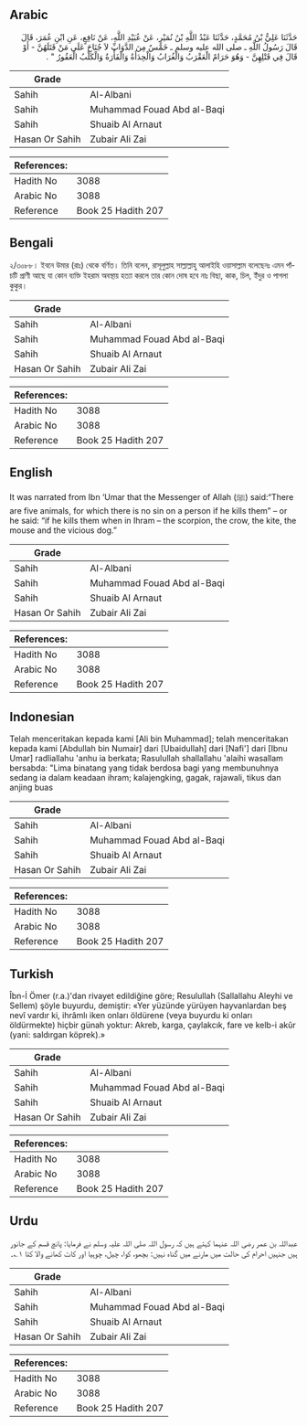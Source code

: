 ## Arabic


<div dir="rtl" lang="ar" style={{fontSize:'larger',backgroundColor:'#f8f9fa',padding:20}}>
حَدَّثَنَا عَلِيُّ بْنُ مُحَمَّدٍ، حَدَّثَنَا عَبْدُ اللَّهِ بْنُ نُمَيْرٍ، عَنْ عُبَيْدِ اللَّهِ، عَنْ نَافِعٍ، عَنِ ابْنِ عُمَرَ، قَالَ قَالَ رَسُولُ اللَّهِ ـ صلى الله عليه وسلم ـ خَمْسٌ مِنَ الدَّوَابِّ لاَ جُنَاحَ عَلَى مَنْ قَتَلَهُنَّ - أَوْ قَالَ فِي قَتْلِهِنَّ - وَهُوَ حَرَامٌ الْعَقْرَبُ وَالْغُرَابُ وَالْحِدَأَةُ وَالْفَأْرَةُ وَالْكَلْبُ الْعَقُورُ ‏"‏ ‏.‏
</div>
<div style={{backgroundColor:'#f8f9fa',padding:20, marginBottom: 10}}><table> <thead> <tr> <th>Grade</th> <th></th> </tr> </thead> <tbody> <tr><td>Sahih</td><td>Al-Albani</td></tr><tr><td>Sahih</td><td>Muhammad Fouad Abd al-Baqi</td></tr><tr><td>Sahih</td><td>Shuaib Al Arnaut</td></tr><tr><td>Hasan Or Sahih</td><td>Zubair Ali Zai</td></tr></tbody></table><table> <thead> <tr> <th>References:</th> <th></th> </tr> </thead> <tbody><tr><td>Hadith No</td><td>3088</td></tr><tr><td>Arabic No</td><td>3088</td></tr><tr><td>Reference</td><td>Book 25 Hadith 207</td></tr></tbody></table></div>

## Bengali


<div dir="ltr" lang="bn" style={{fontSize:'larger',backgroundColor:'#f8f9fa',padding:20}}>
২/৩০৮৮। ইবনে উমার (রাঃ) থেকে বর্ণিত। তিনি বলেন, রাসূলুল্লাহ সাল্লাল্লাহু আলাইহি ওয়াসাল্লাম বলেছেনঃ এমন পাঁচটি প্রাণী আছে যা কোন ব্যক্তি ইহরাম অবস্থায় হত্যা করলে তার কোন দোষ হবে নাঃ বিছা, কাক, চিল, ইঁদুর ও পাগলা কুকুর।
</div>
<div style={{backgroundColor:'#f8f9fa',padding:20, marginBottom: 10}}><table> <thead> <tr> <th>Grade</th> <th></th> </tr> </thead> <tbody> <tr><td>Sahih</td><td>Al-Albani</td></tr><tr><td>Sahih</td><td>Muhammad Fouad Abd al-Baqi</td></tr><tr><td>Sahih</td><td>Shuaib Al Arnaut</td></tr><tr><td>Hasan Or Sahih</td><td>Zubair Ali Zai</td></tr></tbody></table><table> <thead> <tr> <th>References:</th> <th></th> </tr> </thead> <tbody><tr><td>Hadith No</td><td>3088</td></tr><tr><td>Arabic No</td><td>3088</td></tr><tr><td>Reference</td><td>Book 25 Hadith 207</td></tr></tbody></table></div>

## English


<div dir="ltr" lang="en" style={{fontSize:'larger',backgroundColor:'#f8f9fa',padding:20}}>
It was narrated from Ibn ‘Umar that the Messenger of Allah (ﷺ) said:“There are five animals, for which there is no sin on a person if he kills them” – or he said: “if he kills them when in Ihram – the scorpion, the crow, the kite, the mouse and the vicious dog.”
</div>
<div style={{backgroundColor:'#f8f9fa',padding:20, marginBottom: 10}}><table> <thead> <tr> <th>Grade</th> <th></th> </tr> </thead> <tbody> <tr><td>Sahih</td><td>Al-Albani</td></tr><tr><td>Sahih</td><td>Muhammad Fouad Abd al-Baqi</td></tr><tr><td>Sahih</td><td>Shuaib Al Arnaut</td></tr><tr><td>Hasan Or Sahih</td><td>Zubair Ali Zai</td></tr></tbody></table><table> <thead> <tr> <th>References:</th> <th></th> </tr> </thead> <tbody><tr><td>Hadith No</td><td>3088</td></tr><tr><td>Arabic No</td><td>3088</td></tr><tr><td>Reference</td><td>Book 25 Hadith 207</td></tr></tbody></table></div>

## Indonesian


<div dir="ltr" lang="id" style={{fontSize:'larger',backgroundColor:'#f8f9fa',padding:20}}>
Telah menceritakan kepada kami [Ali bin Muhammad]; telah menceritakan kepada kami [Abdullah bin Numair] dari [Ubaidullah] dari [Nafi'] dari [Ibnu Umar] radliallahu 'anhu ia berkata; Rasulullah shallallahu 'alaihi wasallam bersabda: "Lima binatang yang tidak berdosa bagi yang membunuhnya sedang ia dalam keadaan ihram; kalajengking, gagak, rajawali, tikus dan anjing buas
</div>
<div style={{backgroundColor:'#f8f9fa',padding:20, marginBottom: 10}}><table> <thead> <tr> <th>Grade</th> <th></th> </tr> </thead> <tbody> <tr><td>Sahih</td><td>Al-Albani</td></tr><tr><td>Sahih</td><td>Muhammad Fouad Abd al-Baqi</td></tr><tr><td>Sahih</td><td>Shuaib Al Arnaut</td></tr><tr><td>Hasan Or Sahih</td><td>Zubair Ali Zai</td></tr></tbody></table><table> <thead> <tr> <th>References:</th> <th></th> </tr> </thead> <tbody><tr><td>Hadith No</td><td>3088</td></tr><tr><td>Arabic No</td><td>3088</td></tr><tr><td>Reference</td><td>Book 25 Hadith 207</td></tr></tbody></table></div>

## Turkish


<div dir="ltr" lang="tr" style={{fontSize:'larger',backgroundColor:'#f8f9fa',padding:20}}>
Îbn-İ Ömer (r.a.)'dan rivayet edildiğine göre; Resulullah (Sallallahu Aleyhi ve Sellem) şöyle buyurdu, demiştir: «Yer yüzünde yürüyen hayvanlardan beş nevî vardır ki, ihrâmlı iken onları öldürene (veya buyurdu ki onları öldürmekte) hiçbir günah yoktur: Akreb, karga, çaylakcık, fare ve kelb-i akûr (yani: saldırgan köprek).»
</div>
<div style={{backgroundColor:'#f8f9fa',padding:20, marginBottom: 10}}><table> <thead> <tr> <th>Grade</th> <th></th> </tr> </thead> <tbody> <tr><td>Sahih</td><td>Al-Albani</td></tr><tr><td>Sahih</td><td>Muhammad Fouad Abd al-Baqi</td></tr><tr><td>Sahih</td><td>Shuaib Al Arnaut</td></tr><tr><td>Hasan Or Sahih</td><td>Zubair Ali Zai</td></tr></tbody></table><table> <thead> <tr> <th>References:</th> <th></th> </tr> </thead> <tbody><tr><td>Hadith No</td><td>3088</td></tr><tr><td>Arabic No</td><td>3088</td></tr><tr><td>Reference</td><td>Book 25 Hadith 207</td></tr></tbody></table></div>

## Urdu


<div dir="rtl" lang="ur" style={{fontSize:'larger',backgroundColor:'#f8f9fa',padding:20}}>
عبداللہ بن عمر رضی اللہ عنہما کہتے ہیں کہ رسول اللہ صلی اللہ علیہ وسلم نے فرمایا: پانچ قسم کے جانور ہیں جنہیں احرام کی حالت میں مارنے میں گناہ نہیں: بچھو، کوا، چیل، چوہیا اور کاٹ کھانے والا کتا ۱؎۔
</div>
<div style={{backgroundColor:'#f8f9fa',padding:20, marginBottom: 10}}><table> <thead> <tr> <th>Grade</th> <th></th> </tr> </thead> <tbody> <tr><td>Sahih</td><td>Al-Albani</td></tr><tr><td>Sahih</td><td>Muhammad Fouad Abd al-Baqi</td></tr><tr><td>Sahih</td><td>Shuaib Al Arnaut</td></tr><tr><td>Hasan Or Sahih</td><td>Zubair Ali Zai</td></tr></tbody></table><table> <thead> <tr> <th>References:</th> <th></th> </tr> </thead> <tbody><tr><td>Hadith No</td><td>3088</td></tr><tr><td>Arabic No</td><td>3088</td></tr><tr><td>Reference</td><td>Book 25 Hadith 207</td></tr></tbody></table></div>